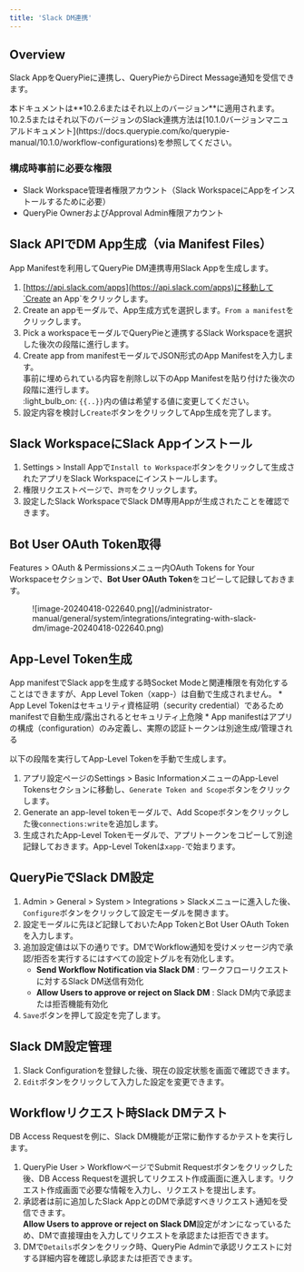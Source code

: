 ```yaml
---
title: 'Slack DM連携'
---
```



## Overview

Slack AppをQueryPieに連携し、QueryPieからDirect Message通知を受信できます。

<Callout type="info">
本ドキュメントは**10.2.6またはそれ以上のバージョン**に適用されます。
10.2.5またはそれ以下のバージョンのSlack連携方法は[10.1.0バージョンマニュアルドキュメント](https://docs.querypie.com/ko/querypie-manual/10.1.0/workflow-configurations)を参照してください。
</Callout>

### 構成時事前に必要な権限

* Slack Workspace管理者権限アカウント（Slack WorkspaceにAppをインストールするために必要）
* QueryPie OwnerおよびApproval Admin権限アカウント

## Slack APIでDM App生成（via Manifest Files）

App Manifestを利用してQueryPie DM連携専用Slack Appを生成します。


1. [https://api.slack.com/apps](https://api.slack.com/apps)に移動して`Create an App`をクリックします。<br/>
2. Create an appモーダルで、App生成方式を選択します。`From a manifest`をクリックします。<br/>
3. Pick a workspaceモーダルでQueryPieと連携するSlack Workspaceを選択した後次の段階に進行します。<br/>
4. Create app from manifestモーダルでJSON形式のApp Manifestを入力します。<br/>事前に埋められている内容を削除し以下のApp Manifestを貼り付けた後次の段階に進行します。<br/>:light_bulb_on: `{{..}}`内の値は希望する値に変更してください。
5. 設定内容を検討し`Create`ボタンをクリックしてApp生成を完了します。<br/>

## Slack WorkspaceにSlack Appインストール

1. Settings &gt; Install Appで`Install to Workspace`ボタンをクリックして生成されたアプリをSlack Workspaceにインストールします。
2. 権限リクエストページで、`許可`をクリックします。
3. 設定したSlack WorkspaceでSlack DM専用Appが生成されたことを確認できます。

## Bot User OAuth Token取得

Features &gt; OAuth & Permissionsメニュー内OAuth Tokens for Your Workspaceセクションで、**Bot User OAuth Token**をコピーして記録しておきます。

<figure data-layout="center" data-align="center">
![image-20240418-022640.png](/administrator-manual/general/system/integrations/integrating-with-slack-dm/image-20240418-022640.png)
</figure>


## App-Level Token生成

<Callout type="info">
App manifestでSlack appを生成する時Socket Modeと関連権限を有効化することはできますが、App Level Token（xapp-）は自動で生成されません。
* App Level Tokenはセキュリティ資格証明（security credential）であるためmanifestで自動生成/露出されるとセキュリティ上危険
* App manifestはアプリの構成（configuration）のみ定義し、実際の認証トークンは別途生成/管理される
</Callout>

以下の段階を実行してApp-Level Tokenを手動で生成します。

1. アプリ設定ページのSettings &gt; Basic InformationメニューのApp-Level Tokensセクションに移動し、`Generate Token and Scope`ボタンをクリックします。<br/>
2. Generate an app-level tokenモーダルで、Add Scopeボタンをクリックした後`connections:write`を追加します。<br/>
3. 生成されたApp-Level Tokenモーダルで、アプリトークンをコピーして別途記録しておきます。App-Level Tokenは`xapp-`で始まります。

## QueryPieでSlack DM設定

1. Admin &gt; General &gt; System &gt; Integrations &gt; Slackメニューに進入した後、`Configure`ボタンをクリックして設定モーダルを開きます。<br/>
2. 設定モーダルに先ほど記録しておいたApp TokenとBot User OAuth Tokenを入力します。
3. 追加設定値は以下の通りです。DMでWorkflow通知を受けメッセージ内で承認/拒否を実行するにはすべての設定トグルを有効化します。
    *  **Send Workflow Notification via Slack DM**  : ワークフローリクエストに対するSlack DM送信有効化
    *  **Allow Users to approve or reject on Slack DM**  : Slack DM内で承認または拒否機能有効化<br/>
4. `Save`ボタンを押して設定を完了します。

## Slack DM設定管理

1. Slack Configurationを登録した後、現在の設定状態を画面で確認できます。<br/>
2. `Edit`ボタンをクリックして入力した設定を変更できます。<br/>


## Workflowリクエスト時Slack DMテスト

DB Access Requestを例に、Slack DM機能が正常に動作するかテストを実行します。

1. QueryPie User &gt; WorkflowページでSubmit Requestボタンをクリックした後、DB Access Requestを選択してリクエスト作成画面に進入します。リクエスト作成画面で必要な情報を入力し、リクエストを提出します。
2. 承認者は前に追加したSlack AppとのDMで承認すべきリクエスト通知を受信できます。<br/>**Allow Users to approve or reject on Slack DM**設定がオンになっているため、DMで直接理由を入力してリクエストを承認または拒否できます。<br/>
3. DMで`Details`ボタンをクリック時、QueryPie Adminで承認リクエストに対する詳細内容を確認し承認または拒否できます。<br/>
